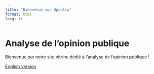 ```yaml
---
title: "Bienvenue sur Opubliq"
format: html
lang: fr
---
```


# Analyse de l'opinion publique
Bienvenue sur notre site vitrine dédié à l'analyse de l'opinion publique !

[English version](en/index.html)